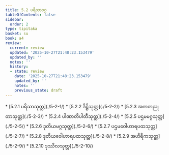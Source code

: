 ```yaml
---
title: 5.2 ပရိသာဝဂ္ဂ
tableOfContents: false
sidebar:
  order: 2
type: tipitaka
basket: su
book: a4
review:
  current: review
  updated: '2025-10-27T21:48:23.153479'
  updated_by: ''
  notes: ''
  history:
  - state: review
    date: '2025-10-27T21:48:23.153479'
    updated_by: ''
    notes: ''
    previous_state: draft
---
```



<ReviewStatus review={frontmatter.review} showDetails={true} />

<HypothesisAnnotation frontmatter={frontmatter} />

<DynamicBreadcrumb />



<TableOfContents book="a4" section="5.2">
* [5.2.1 ပရိသာသုတ္တ](./5-2-1/)
* [5.2.2 ဒိဋ္ဌိသုတ္တ](./5-2-2/)
* [5.2.3 အကတညုတာသုတ္တ](./5-2-3/)
* [5.2.4 ပါဏာတိပါတီသုတ္တ](./5-2-4/)
* [5.2.5 ပဌမမဂ္ဂသုတ္တ](./5-2-5/)
* [5.2.6 ဒုတိယမဂ္ဂသုတ္တ](./5-2-6/)
* [5.2.7 ပဌမဝေါဟာရပထသုတ္တ](./5-2-7/)
* [5.2.8 ဒုတိယဝေါဟာရပထသုတ္တ](./5-2-8/)
* [5.2.9 အဟိရိကသုတ္တ](./5-2-9/)
* [5.2.10 ဒုဿီလသုတ္တ](./5-2-10/)
</TableOfContents>